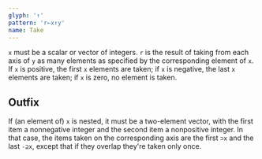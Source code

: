 ```yaml
---
glyph: '↑'
pattern: 'r←x↑y'
name: Take
---
```


`x` must be a scalar or vector of integers. `r` is the result of taking from each axis of `y` as many elements as specified by the corresponding element of `x`. If `x` is positive, the first `x` elements are taken; if `x` is negative, the last `x` elements are taken; if `x` is zero, no element is taken.

## Outfix

<planned />

If (an element of) `x` is nested, it must be a two-element vector, with the first item a nonnegative integer and the second item a nonpositive integer. In that case, the items taken on the corresponding axis are the first `⊃x` and the last `-⊇x`, except that if they overlap they're taken only once.
